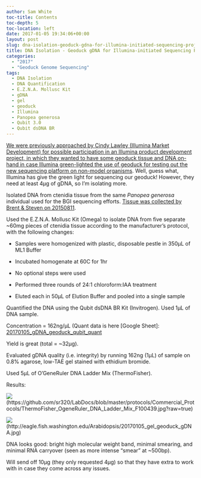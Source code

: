 ```yaml
---
author: Sam White
toc-title: Contents
toc-depth: 5
toc-location: left
date: 2017-01-05 19:34:06+00:00
layout: post
slug: dna-isolation-geoduck-gdna-for-illumina-initiated-sequencing-project
title: DNA Isolation - Geoduck gDNA for Illumina-initiated Sequencing Project
categories:
  - "2017"
  - "Geoduck Genome Sequencing"
tags:
  - DNA Isolation
  - DNA Quantification
  - E.Z.N.A. Mollusc Kit
  - gDNA
  - gel
  - geoduck
  - Illumina
  - Panopea generosa
  - Qubit 3.0
  - Qubit dsDNA BR
---
```


[We were previously approached by Cindy Lawley (Illumina Market Development) for possible participation in an Illumina product development project, in which they wanted to have some geoduck tissue and DNA on-hand in case Illumina green-lighted the use of geoduck for testing out the new sequencing platform on non-model organisms](https://robertslab.github.io/sams-notebook/posts/2016/2016-12-21-dna-isolation-geoduck-gdna-for-potential-illumina-initiated-sequencing-project/). Well, guess what, Illumina has give the green light for sequencing our geoduck! However, they need at least 4μg of gDNA, so I'm isolating more.

Isolated DNA from ctenidia tissue from the same _Panopea generosa_ individual used for the BGI sequencing efforts. [Tissue was collected by Brent & Steven on 20150811](https://onsnetwork.org/halfshell/2015/08/11/big-day-big-clam/).

Used the E.Z.N.A. Mollusc Kit (Omega) to isolate DNA from five separate ~60mg pieces of ctenidia tissue according to the manufacturer’s protocol, with the following changes:




    
  * Samples were homogenized with plastic, disposable pestle in 350μL of ML1 Buffer

    
  * Incubated homogenate at 60C for 1hr

    
  * No optional steps were used

    
  * Performed three rounds of 24:1 chloroform:IAA treatment

    
  * Eluted each in 50μL of Elution Buffer and pooled into a single sample



Quantified the DNA using the Qubit dsDNA BR Kit (Invitrogen). Used 1μL of DNA sample.

Concentration = 162ng/μL (Quant data is here [Google Sheet]: [20170105_gDNA_geoduck_qubit_quant](https://docs.google.com/spreadsheets/d/1BlTd-weYoZCDyhR99OZRdtD5n8ySe2baKjeRepmhvNM/edit?usp=sharing)

Yield is great (total = ~32μg).

Evaluated gDNA quality (i.e. integrity) by running 162ng (1μL) of sample on 0.8% agarose, low-TAE gel stained with ethidium bromide.

Used 5μL of O’GeneRuler DNA Ladder Mix (ThermoFisher).



Results:



![](https://github.com/sr320/LabDocs/blob/master/protocols/Commercial_Protocols/ThermoFisher_OgeneRuler_DNA_Ladder_Mix_F100439.jpg?raw=true)(https://github.com/sr320/LabDocs/blob/master/protocols/Commercial_Protocols/ThermoFisher_OgeneRuler_DNA_Ladder_Mix_F100439.jpg?raw=true)

![](https://eagle.fish.washington.edu/Arabidopsis/20170105_gel_geoduck_gDNA.jpg)(http://eagle.fish.washington.edu/Arabidopsis/20170105_gel_geoduck_gDNA.jpg)



DNA looks good: bright high molecular weight band, minimal smearing, and minimal RNA carryover (seen as more intense "smear" at ~500bp).

Will send off 10μg (they only requested 4μg) so that they have extra to work with in case they come across any issues.
